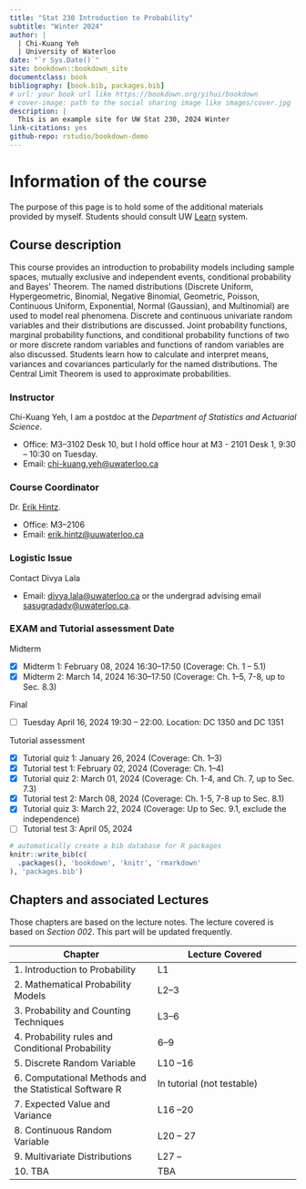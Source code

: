 ```yaml
--- 
title: "Stat 230 Introduction to Probability"
subtitle: "Winter 2024" 
author: |
  | Chi-Kuang Yeh
  | University of Waterloo
date: "`r Sys.Date()`"
site: bookdown::bookdown_site
documentclass: book
bibliography: [book.bib, packages.bib]
# url: your book url like https://bookdown.org/yihui/bookdown
# cover-image: path to the social sharing image like images/cover.jpg
description: |
  This is an example site for UW Stat 230, 2024 Winter
link-citations: yes
github-repo: rstudio/bookdown-demo
---
```


# Information of the course
The purpose of this page is to hold some of the additional materials provided by myself. Students should consult UW [Learn](https://api-4ccc589b.duosecurity.com/frame/v4/preauth/healthcheck?sid=frameless-c0657e9d-cb86-4ac9-a6a7-fd054ae21fd5) system.

## Course description
This course provides an introduction to probability models including sample spaces, mutually exclusive and independent events, conditional probability and Bayes' Theorem. The named distributions (Discrete Uniform, Hypergeometric, Binomial, Negative Binomial, Geometric, Poisson, Continuous Uniform, Exponential, Normal (Gaussian), and Multinomial) are used to model real phenomena. Discrete and continuous univariate random variables and their distributions are discussed. Joint probability functions, marginal probability functions, and conditional probability functions of two or more discrete random variables and functions of random variables are also discussed. Students learn how to calculate and interpret means, variances and covariances particularly for the named distributions. The Central Limit Theorem is used to approximate probabilities.

### Instructor
Chi-Kuang Yeh, I am a postdoc at the *Department of Statistics and Actuarial Science*.

+ Office: M3--3102 Desk 10, but I hold office hour at M3 - 2101 Desk 1, 9:30 -- 10:30 on Tuesday.
+ Email: [chi-kuang.yeh@uwaterloo.ca](mailto:chi-kuang.yeh@uwaterloo.ca)

### Course Coordinator
Dr. [Erik Hintz](https://uwaterloo.ca/scholar/ehintz). 

+ Office: M3--2106
+ Email: [erik.hintz@uuwaterloo.ca](mailto:erik.hintz@uwaterloo.ca)

### Logistic Issue
Contact Divya Lala

+ Email: [divya.lala@uwaterloo.ca](mailto:divya.lala@uwaterloo.ca) or the undergrad advising email [sasugradadv@uwaterloo.ca](mailto:sasugradadv@uwaterloo.ca).

### EXAM and Tutorial assessment Date

Midterm

* [x] Midterm 1: February 08, 2024 16:30--17:50 (Coverage: Ch. 1 -- 5.1)
* [x] Midterm 2: March 14, 2024 16:30--17:50 (Coverage: Ch. 1--5, 7-8, up to Sec. 8.3)

Final

* [ ] Tuesday April 16, 2024 19:30 -- 22:00. Location: DC 1350 and DC 1351

Tutorial assessment 

* [x] Tutorial quiz 1: January 26, 2024 (Coverage: Ch. 1--3)
* [x] Tutorial test 1: February 02, 2024 (Coverage: Ch. 1--4)
* [x] Tutorial quiz 2: March 01, 2024 (Coverage: Ch. 1-4, and Ch. 7, up to Sec. 7.3)
* [x] Tutorial test 2: March 08, 2024 (Coverage: Ch. 1-5, 7-8 up to Sec. 8.1)
* [x] Tutorial quiz 3: March 22, 2024 (Coverage: Up to Sec. 9.1, exclude the independence)
* [ ] Tutorial test 3: April 05, 2024

```r
# automatically create a bib database for R packages
knitr::write_bib(c(
  .packages(), 'bookdown', 'knitr', 'rmarkdown'
), 'packages.bib')
```

## Chapters and associated Lectures

Those chapters are based on the lecture notes. The lecture covered is based on *Section 002*. This part will be updated frequently.

|  Chapter |  Lecture Covered | 
|---|---|
| 1. Introduction to Probability | L1 | 
| 2. Mathematical Probability Models | L2--3 | 
| 3. Probability and Counting Techniques | L3--6 | 
| 4. Probability rules and Conditional Probability | 6--9| 
| 5. Discrete Random Variable |  L10 --16 |
| 6. Computational Methods and the Statistical Software R |  In tutorial (not testable) |
| 7. Expected Value and Variance |  L16 --20|
| 8. Continuous Random Variable |  L20 -- 27 |
| 9. Multivariate  Distributions |  L27 -- |
| 10. TBA |  TBA|